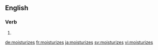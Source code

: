 ==English==

===Verb===
{{head|en}}

# {{en-third-person singular of|moisturize}}

[[de:moisturizes]]
[[fr:moisturizes]]
[[ja:moisturizes]]
[[sv:moisturizes]]
[[vi:moisturizes]]